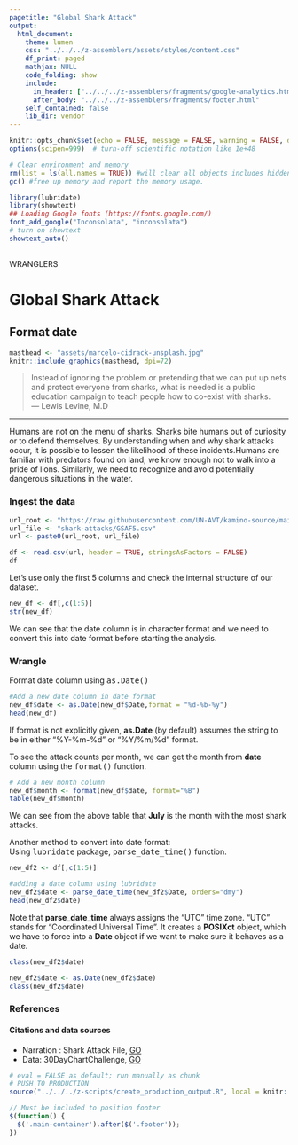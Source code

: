 ```yaml
---
pagetitle: "Global Shark Attack"
output:
  html_document:
    theme: lumen
    css: "../../../z-assemblers/assets/styles/content.css"
    df_print: paged
    mathjax: NULL
    code_folding: show
    include:
      in_header: ["../../../z-assemblers/fragments/google-analytics.html", "../../../z-assemblers/fragments/header.html"]
      after_body: "../../../z-assemblers/fragments/footer.html"
    self_contained: false
    lib_dir: vendor
---
```


```r

knitr::opts_chunk$set(echo = FALSE, message = FALSE, warning = FALSE, dev = "svg" )
options(scipen=999)  # turn-off scientific notation like 1e+48

# Clear environment and memory
rm(list = ls(all.names = TRUE)) #will clear all objects includes hidden objects.
gc() #free up memory and report the memory usage.

library(lubridate)
library(showtext)
## Loading Google fonts (https://fonts.google.com/)
font_add_google("Inconsolata", "inconsolata")
# turn on showtext
showtext_auto()
 
```

<div class="activity">
WRANGLERS  
</div>

# Global Shark Attack
## Format date

```r

masthead <- "assets/marcelo-cidrack-unsplash.jpg"
knitr::include_graphics(masthead, dpi=72)

```

> Instead of ignoring the problem or pretending that we can put up nets and protect everyone from sharks, what is needed is a public education campaign to teach people how to co-exist with sharks.\
--- Lewis Levine, M.D\

***

Humans are not on the menu of sharks. Sharks bite humans out of curiosity or to defend themselves. By understanding when and why shark attacks occur, it is possible to lessen the likelihood of these incidents.Humans are familiar with predators found on land; we know enough not to walk into a pride of lions. Similarly, we need to recognize and avoid potentially dangerous situations in the water.



### Ingest the data

```r

url_root <- "https://raw.githubusercontent.com/UN-AVT/kamino-source/main/sources/0-shared/data/"
url_file <- "shark-attacks/GSAF5.csv"
url <- paste0(url_root, url_file)

df <- read.csv(url, header = TRUE, stringsAsFactors = FALSE)
df

```

Let's use only the first 5 columns and check the internal structure of our dataset.

```r

new_df <- df[,c(1:5)]
str(new_df)

```

We can see that the date column is in character format and we need to convert this into date format before starting the analysis.


### Wrangle
Format date column using <kbd>as.Date()</kbd> 

```r

#Add a new date column in date format
new_df$date <- as.Date(new_df$Date,format = "%d-%b-%y")
head(new_df)

```

If format is not explicitly given, __as.Date__ (by default) assumes the string to be in either "%Y-%m-%d" or "%Y/%m/%d" format.


To see the attack counts per month, we can get the month from __date__ column using the <kbd>format()</kbd> function.

```r

# Add a new month column
new_df$month <- format(new_df$date, format="%B")
table(new_df$month)

```

We can see from the above table that __July__ is the month with the most shark attacks. 


Another method to convert into date format:
\
Using <kbd>lubridate</kbd> package, <kbd>parse_date_time()</kbd> function.


```r

new_df2 <- df[,c(1:5)]

#adding a date column using lubridate
new_df2$date <- parse_date_time(new_df2$Date, orders="dmy")
head(new_df2$date)

```

Note that __parse_date_time__ always assigns the "UTC" time zone. "UTC" stands for "Coordinated Universal Time". It creates a __POSIXct__ object, which we have to force into a __Date__ object if we want to make sure it behaves as a date.


```r

class(new_df2$date)

new_df2$date <- as.Date(new_df2$date)
class(new_df2$date)

```


### References
#### Citations and data sources

* Narration : Shark Attack File, [GO](https://www.sharkattackfile.net/whystudy.htm){target="_blank"}
* Data: 30DayChartChallenge, [GO](https://github.com/luisfrein/-30DayChartChallenge/tree/master/8.Animal){target="_blank"}


```r

# eval = FALSE as default; run manually as chunk
# PUSH TO PRODUCTION
source("../../../z-scripts/create_production_output.R", local = knitr::knit_global())

```


```js

// Must be included to position footer
$(function() {
  $('.main-container').after($('.footer'));
})

```








